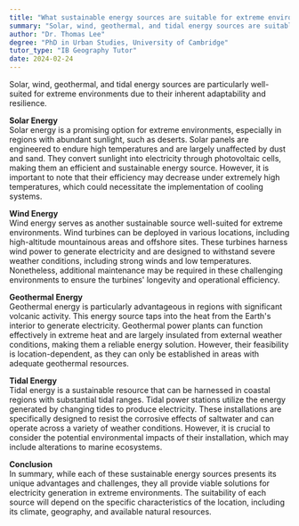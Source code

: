 ```yaml
---
title: "What sustainable energy sources are suitable for extreme environments?"
summary: "Solar, wind, geothermal, and tidal energy sources are suitable for extreme environments due to their adaptability and resilience."
author: "Dr. Thomas Lee"
degree: "PhD in Urban Studies, University of Cambridge"
tutor_type: "IB Geography Tutor"
date: 2024-02-24
---
```


Solar, wind, geothermal, and tidal energy sources are particularly well-suited for extreme environments due to their inherent adaptability and resilience.

**Solar Energy**  
Solar energy is a promising option for extreme environments, especially in regions with abundant sunlight, such as deserts. Solar panels are engineered to endure high temperatures and are largely unaffected by dust and sand. They convert sunlight into electricity through photovoltaic cells, making them an efficient and sustainable energy source. However, it is important to note that their efficiency may decrease under extremely high temperatures, which could necessitate the implementation of cooling systems.

**Wind Energy**  
Wind energy serves as another sustainable source well-suited for extreme environments. Wind turbines can be deployed in various locations, including high-altitude mountainous areas and offshore sites. These turbines harness wind power to generate electricity and are designed to withstand severe weather conditions, including strong winds and low temperatures. Nonetheless, additional maintenance may be required in these challenging environments to ensure the turbines' longevity and operational efficiency.

**Geothermal Energy**  
Geothermal energy is particularly advantageous in regions with significant volcanic activity. This energy source taps into the heat from the Earth's interior to generate electricity. Geothermal power plants can function effectively in extreme heat and are largely insulated from external weather conditions, making them a reliable energy solution. However, their feasibility is location-dependent, as they can only be established in areas with adequate geothermal resources.

**Tidal Energy**  
Tidal energy is a sustainable resource that can be harnessed in coastal regions with substantial tidal ranges. Tidal power stations utilize the energy generated by changing tides to produce electricity. These installations are specifically designed to resist the corrosive effects of saltwater and can operate across a variety of weather conditions. However, it is crucial to consider the potential environmental impacts of their installation, which may include alterations to marine ecosystems.

**Conclusion**  
In summary, while each of these sustainable energy sources presents its unique advantages and challenges, they all provide viable solutions for electricity generation in extreme environments. The suitability of each source will depend on the specific characteristics of the location, including its climate, geography, and available natural resources.
    